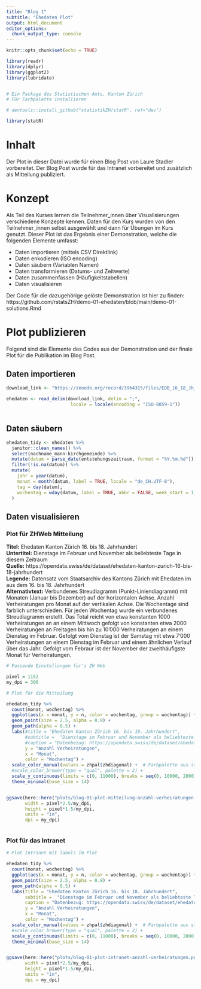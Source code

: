 ```yaml
---
title: "Blog 1"
subtitle: "Ehedaten Plot"
output: html_document
editor_options: 
  chunk_output_type: console
---
```


```r
knitr::opts_chunk$set(echo = TRUE)

library(readr)
library(dplyr)
library(ggplot2)
library(lubridate)


# Ein Package des Statistischen Amts, Kanton Zürich
# Für Farbpalette installieren

# devtools::install_github("statistikZH/statR", ref="dev")

library(statR)

```


# Inhalt

Der Plot in dieser Datei wurde für einen Blog Post von Laure Stadler vorbereitet. Der Blog Post wurde für das Intranet vorbereitet und zusätzlich als Mitteilung publiziert.

# Konzept

Als Teil des Kurses lernen die Teilnehmer_innen über Visualisierungen verschiedene Konzepte kennen. Daten für den Kurs wurden von den Teilnehmer_innen selbst ausgewählt und dann für Übungen im Kurs genutzt. Dieser Plot ist das Ergebnis einer Demonstration, welche die folgenden Elemente umfasst:

- Daten importieren (mittels CSV Direktlink)
- Daten enkodieren (ISO encoding)
- Daten säubern (Variablen Namen)
- Daten transformieren (Datums- und Zeitwerte)
- Daten zusammenfassen (Häufigkeitstabellen)
- Daten visualisieren

Der Code für die dazugehörige gelöste Demonstration ist hier zu finden: https://github.com/rstatsZH/demo-01-ehedaten/blob/main/demo-01-solutions.Rmd

# Plot publizieren

Folgend sind die Elemente des Codes aus der Demonstration und der finale Plot für die Publikation im Blog Post.

## Daten importieren

```r

download_link <- "https://zenodo.org/record/3964315/files/EDB_16_18_Jh_Stand_2020_07_22.CSV?download=1"
 
ehedaten <- read_delim(download_link, delim = ";",
                        locale = locale(encoding = "ISO-8859-1")) 
 
```

## Daten säubern

```r

ehedaten_tidy <- ehedaten %>% 
  janitor::clean_names() %>% 
  select(nachname_mann:kirchgemeinde) %>%
  mutate(datum = parse_date(entstehungszeitraum, format = "%Y.%m.%d")) %>% 
  filter(!is.na(datum)) %>% 
  mutate(
    jahr = year(datum),
    monat = month(datum, label = TRUE, locale = "de_CH.UTF-8"),
    tag = day(datum),
    wochentag = wday(datum, label = TRUE, abbr = FALSE, week_start = 1, locale = "de_CH.UTF-8")
  )


```

## Daten visualisieren

### Plot für ZHWeb Mitteilung

**Titel:** Ehedaten Kanton Zürich 16. bis 18. Jahrhundert  
**Untertitel:** Dienstage im Februar und November als beliebteste Tage in diesem Zeitraum  
**Quelle:** https://opendata.swiss/de/dataset/ehedaten-kanton-zurich-16-bis-18-jahrhundert    
**Legende:** Datensatz vom Staatsarchiv des Kantons Zürich mit Ehedaten im aus dem 16. bis 18. Jahrhundert   
**Alternativtext:** Verbundenes Streudiagramm (Punkt-Liniendiagramm) mit Monaten (Januar bis Dezember) auf der horizontalen Achse. Anzahl Verheiratungen pro Monat auf der vertikalen Achse. Die Wochentage sind farblich unterschieden. Für jeden Wochentag wurde ein verbundenes Streudiagramm erstellt. Das Total reicht von etwa konstanten 1000 Verheiratungen an an einem Mittwoch gefolgt von konstanten etwa 2000 Verheiratungen an Freitagen bis hin zu 10'000 Verheiratungen an einem Dienstag im Februar. Gefolgt vom Dienstag ist der Samstag mit etwa 7'000 Verheiratungen an einem Dienstag im Februar und einem ähnlichen Verlauf über das Jahr. Gefolgt vom Febraur ist der November der zweithäufigste Monat für Verheiratungen.  

```r

# Passende Einstellungen für's ZH Web

pixel = 1152
my_dpi = 300 

# Plot für die Mitteilung

ehedaten_tidy %>% 
  count(monat, wochentag) %>% 
  ggplot(aes(x = monat, y = n, color = wochentag, group = wochentag)) +
  geom_point(size = 2.5, alpha = 0.8) +
  geom_path(alpha = 0.5) +
  labs(#title = "Ehedaten Kanton Zürich 16. bis 18. Jahrhundert",
       #subtitle =  "Dienstage im Februar und November als beliebteste Tage in diesem Zeitraum",
       #caption = "Datenbezug: https://opendata.swiss/de/dataset/ehedaten-kanton-zurich-16-bis-18-jahrhundert",
       y = "Anzahl Verheiratungen",
       x = "Monat",
       color = "Wochentag") +
  scale_color_manual(values = zhpal$zhdiagonal) +  # Farbpalette aus statR Package
  #scale_color_brewer(type = "qual", palette = 2) +
  scale_y_continuous(limits = c(0, 11000), breaks = seq(0, 10000, 2000)) +
  theme_minimal(base_size = 14) 


ggsave(here::here("plots/blog-01-plot-mitteilung-anzahl-verheiratungen.png"), 
       width = pixel*2.5/my_dpi,   
       height = pixel*1.5/my_dpi,
       units = "in",
       dpi = my_dpi)



```

### Plot für das Intranet


```r

# Plot Intranet mit labels im Plot

ehedaten_tidy %>% 
  count(monat, wochentag) %>% 
  ggplot(aes(x = monat, y = n, color = wochentag, group = wochentag)) +
  geom_point(size = 2.5, alpha = 0.8) +
  geom_path(alpha = 0.5) +
  labs(title = "Ehedaten Kanton Zürich 16. bis 18. Jahrhundert",
       subtitle =  "Dienstage im Februar und November als beliebteste Tage in diesem Zeitraum",
       caption = "Datenbezug: https://opendata.swiss/de/dataset/ehedaten-kanton-zurich-16-bis-18-jahrhundert",
       y = "Anzahl Verheiratungen",
       x = "Monat",
       color = "Wochentag") +
  scale_color_manual(values = zhpal$zhdiagonal) +  # Farbpalette aus statR Package
  #scale_color_brewer(type = "qual", palette = 2) +
  scale_y_continuous(limits = c(0, 11000), breaks = seq(0, 10000, 2000)) +
  theme_minimal(base_size = 14) 


ggsave(here::here("plots/blog-01-plot-intranet-anzahl-verheiratungen.png"), 
       width = pixel*2.5/my_dpi,   
       height = pixel*1.5/my_dpi,
       units = "in",
       dpi = my_dpi)


```

